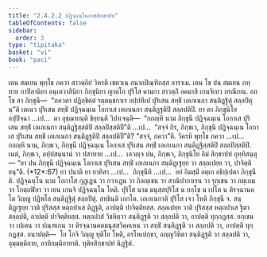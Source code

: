 ```yaml
---
title: "2.4.2.2 ปฏิจฺฉนฺโนกาสสิกฺขาปท"
tableOfContents: false
sidebar:
  order: 3
type: "tipitaka"
basket: "vi"
book: "paci"
---
```



<DynamicBreadcrumb />

<Division number="842" book="paci">

<Paragraph number="2683" book="paci">
เตน สมเยน พุทฺโธ ภควา สาวตฺถิยํ วิหรติ เชตวเน อนาถปิณฺฑิกสฺส อาราเม. เตน โข ปน สมเยน ภทฺทาย กาปิลานิยา อนฺเตวาสินิยา ภิกฺขุนิยา ญาตโก ปุริโส คามกา สาวตฺถิํ อคมาสิ เกนจิเทว กรณีเยน. อถ โข สา ภิกฺขุนี—  “ภควตา ปฏิกฺขิตฺตํ รตฺตนฺธกาเร อปฺปทีเป ปุริเสน สทฺธิํ เอเกเนกา สนฺติฏฺฐิตุํ สลฺลปิตุนฺ”ติ เตเนว ปุริเสน สทฺธิํ ปฏิจฺฉนฺเน โอกาเส <Emphasis>เอเกเนกา สนฺติฏฺฐติปิ สลฺลปติปิ.</Emphasis>
</Paragraph>

<Paragraph number="2684" book="paci">
<Emphasis>ยา ตา ภิกฺขุนิโย อปฺปิจฺฉา …เป…  ตา</Emphasis> อุชฺฌายนฺติ ขิยฺยนฺติ วิปาเจนฺติ—  “กถญฺหิ นาม ภิกฺขุนี ปฏิจฺฉนฺเน โอกาเส ปุริเสน สทฺธิํ เอเกเนกา สนฺติฏฺฐิสฺสติปิ สลฺลปิสฺสติปี”ติ …เป…  “สจฺจํ กิร, ภิกฺขเว, ภิกฺขุนี ปฏิจฺฉนฺเน โอกาเส ปุริเสน สทฺธิํ เอเกเนกา สนฺติฏฺฐติปิ สลฺลปติปี”ติ? “สจฺจํ, ภควา”ติ. วิครหิ พุทฺโธ ภควา …เป…  กถญฺหิ นาม, ภิกฺขเว, ภิกฺขุนี ปฏิจฺฉนฺเน โอกาเส ปุริเสน สทฺธิํ เอเกเนกา สนฺติฏฺฐิสฺสติปิ สลฺลปิสฺสติปิ. เนตํ, ภิกฺขเว, อปฺปสนฺนานํ วา ปสาทาย …เป…  เอวญฺจ ปน, ภิกฺขเว, ภิกฺขุนิโย อิมํ สิกฺขาปทํ อุทฺทิสนฺตุ—
</Paragraph>

</Division>
<Division number="843" book="paci">

<Paragraph number="2685" book="paci">
<Emphasis>“ยา ปน ภิกฺขุนี ปฏิจฺฉนฺเน โอกาเส ปุริเสน สทฺธิํ เอเกเนกา สนฺติฏฺเฐยฺย วา สลฺลเปยฺย วา, ปาจิตฺติยนฺ”</Emphasis>ติ. (*12*:<Emphasis>67</Emphasis>)
</Paragraph>

</Division>
<Division number="844" book="paci">

<Paragraph number="2686" book="paci">
<Emphasis>ยา ปนา</Emphasis>ติ ยา ยาทิสา …เป…  <Emphasis>ภิกฺขุนี</Emphasis>ติ …เป…  อยํ อิมสฺมิํ อตฺเถ อธิปฺเปตา ภิกฺขุนีติ.
</Paragraph>

<Paragraph number="2687" book="paci">
<Emphasis>ปฏิจฺฉนฺโน</Emphasis> นาม โอกาโส กุฏฺเฏน วา กวาเฏน วา กิลญฺเชน วา สาณิปากาเรน วา รุกฺเขน วา <Emphasis>ถมฺเภน วา โกตฺถฬิยา</Emphasis> วา เยน เกนจิ ปฏิจฺฉนฺโน โหติ.
</Paragraph>

<Paragraph number="2688" book="paci">
<Emphasis>ปุริโส</Emphasis> นาม มนุสฺสปุริโส น ยกฺโข น เปโต น ติรจฺฉานคโต วิญฺญู ปฏิพโล สนฺติฏฺฐิตุํ สลฺลปิตุํ.
</Paragraph>

<Paragraph number="2689" book="paci">
<Emphasis>สทฺธินฺ</Emphasis>ติ เอกโต. <Emphasis>เอเกเนกา</Emphasis>ติ ปุริโส เจว โหติ ภิกฺขุนี จ.
</Paragraph>

<Paragraph number="2690" book="paci">
<Emphasis>สนฺติฏฺเฐยฺย วา</Emphasis>ติ ปุริสสฺส หตฺถปาเส ติฏฺฐติ, อาปตฺติ ปาจิตฺติยสฺส.
</Paragraph>

<Paragraph number="2691" book="paci">
<Emphasis>สลฺลเปยฺย วา</Emphasis>ติ ปุริสสฺส หตฺถปาเส ฐิตา สลฺลปติ, อาปตฺติ ปาจิตฺติยสฺส.
</Paragraph>

<Paragraph number="2692" book="paci">
หตฺถปาสํ วิชหิตฺวา สนฺติฏฺฐติ วา สลฺลปติ วา, อาปตฺติ ทุกฺกฏสฺส. ยกฺเขน วา เปเตน วา ปณฺฑเกน วา ติรจฺฉานคตมนุสฺสวิคฺคเหน วา สทฺธิํ สนฺติฏฺฐติ วา สลฺลปติ วา, อาปตฺติ ทุกฺกฏสฺส.
</Paragraph>

</Division>
<Division number="845" book="paci">

<Paragraph number="2693" book="paci">
อนาปตฺติ—  โย โกจิ วิญฺญู ทุติโย โหติ, อรโหเปกฺขา, อญฺญวิหิตา สนฺติฏฺฐติ วา สลฺลปติ วา, อุมฺมตฺติกาย, อาทิกมฺมิกายาติ.

</Paragraph>
</Division>

<Paragraph number="2694" type="center" book="paci">
ทุติยสิกฺขาปทํ นิฏฺฐิตํ.
</Paragraph>